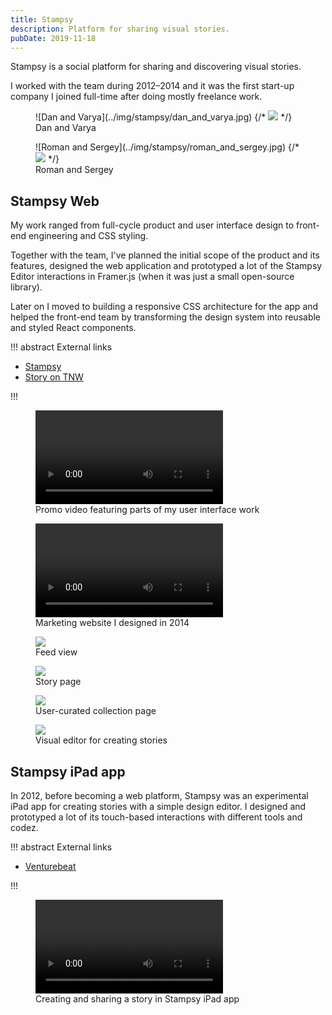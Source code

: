 ```yaml
---
title: Stampsy
description: Platform for sharing visual stories.
pubDate: 2019-11-18
---
```


Stampsy is a social platform for sharing and discovering visual stories.

I worked with the team during 2012&ndash;2014 and it was the first start-up
company I joined full-time after doing mostly freelance work.

<div class="feature grid grid-cols-2 gap-4">
  <figure>
    ![Dan and Varya](../img/stampsy/dan_and_varya.jpg)
    {/* <img src="../img/stampsy/dan_and_varya.jpg" /> */}
    <figcaption>Dan and Varya</figcaption>
  </figure>
  <figure>
    ![Roman and Sergey](../img/stampsy/roman_and_sergey.jpg)
    {/* <img src="../img/stampsy/roman_and_sergey.jpg" /> */}
    <figcaption>Roman and Sergey</figcaption>
  </figure>
</div>

## Stampsy Web

My work ranged from full-cycle product and user interface design to front-end
engineering and CSS styling.

Together with the team, I've planned the initial scope of the product and its
features, designed the web application and prototyped a lot of the Stampsy
Editor interactions in Framer.js (when it was just a small open-source library).

Later on I moved to building a responsive CSS architecture for the app and
helped the front-end team by transforming the design system into reusable and
styled React components.

!!! abstract External links

- [Stampsy](https://stampsy.com)
- [Story on TNW](https://thenextweb.com/news/stampsy-a-creative-medium-between-a-blog-and-a-website)

!!!

<figure class="full-bleed">
  <video controls autoplay>
    <source src="/img/stampsy/stampsy-web.mp4" />
  </video>
  <figcaption>Promo video featuring parts of my user interface work</figcaption>
</figure>

<figure class="full-bleed">
  <video controls>
    <source src="/img/stampsy/stampsy-site.mp4" />
  </video>
  <figcaption>Marketing website I designed in 2014</figcaption>
</figure>

<div class="full-bleed cols-2">
  <figure>
    <img src="/img/stampsy/stampsy-web-0.png" />
    <figcaption>Feed view</figcaption>
  </figure>
  <figure>
    <img src="/img/stampsy/stampsy-web-1.png" />
    <figcaption>Story page</figcaption>
  </figure>
  <figure>
    <img src="/img/stampsy/stampsy-web-2.png" />
    <figcaption>User-curated collection page</figcaption>
  </figure>
  <figure>
    <img src="/img/stampsy/stampsy-web-3.png" />
    <figcaption>Visual editor for creating stories</figcaption>
  </figure>
</div>

## Stampsy iPad app

In 2012, before becoming a web platform, Stampsy was an experimental iPad app
for creating stories with a simple design editor. I designed and prototyped a
lot of its touch-based interactions with different tools and codez.

!!! abstract External links

- [Venturebeat](https://venturebeat.com/media/stampsy-builds-tools-for-the-next-generation-of-bloggers-and-publishers/)

!!!

<figure class="full-bleed">
  <video controls autoplay loop="true">
    <source src="/img/stampsy/stampsy-ipad.mp4" />
  </video>
  <figcaption>Creating and sharing a story in Stampsy iPad app</figcaption>
</figure>
